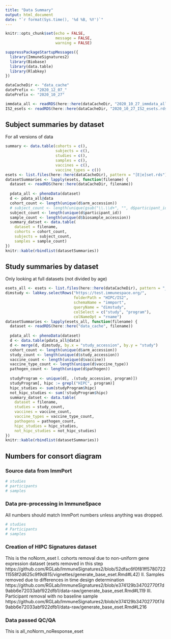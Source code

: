 ```yaml
---
title: "Data Summary"
output: html_document
date: "`r format(Sys.time(), '%d %B, %Y')`"
---
```


```r
knitr::opts_chunk$set(echo = FALSE, 
                      message = FALSE,
                      warning = FALSE)
```

```r
suppressPackageStartupMessages({
  library(ImmuneSignatures2)
  library(Biobase)
  library(data.table)
  library(Rlabkey)
})
```

```r
dataCacheDir <- "data_cache"
datePrefix <- "2020_12_07_"
datePrefix <- "2020_10_27"
```

```r

immdata_all <- readRDS(here::here(dataCacheDir, "2020_10_27_immdata_all.rds"))
IS2_esets <- readRDS(here::here(dataCacheDir, "2020_10_27_IS2_esets.rds"))
```

## Subject summaries by dataset

For all versions of data

```r
summary <- data.table(cohorts = c(),
                      subjects = c(),
                      studies = c(),
                      samples = c(),
                      vaccines = c(),
                      vaccine_types = c())
esets <- list.files(here::here(dataCacheDir), pattern = "[E|e]set.rds")
datasetSummaries <- lapply(esets, function(filename) {
  dataset <- readRDS(here::here(dataCacheDir, filename))
  
  pdata_all <- phenoData(dataset)
  d <- pdata_all@data
  cohort_count <- length(unique(d$arm_accession))
  # subject_count <- length(unique(gsub("\\.\\d+", "", d$participant_id)))
  subject_count <- length(unique(d$participant_id))
  sample_count <- length(unique(d$biosample_accession))
  summary_datset <- data.table(
    dataset = filename,
    cohorts = cohort_count, 
    subjects = subject_count, 
    samples = sample_count)
})
knitr::kable(rbindlist(datasetSummaries))
```

## Study summaries by dataset

Only looking at full datasets (not divided by age)

```r
esets_all <- esets <- list.files(here::here(dataCacheDir), pattern = "_all_")
dimstudy <- labkey.selectRows("https://test.immunespace.org/", 
                              folderPath = "HIPC/IS2", 
                              schemaName = "immport", 
                              queryName = "dimstudy", 
                              colSelect = c("study", "program"),
                              colNameOpt = "rname")
datasetSummaries <- lapply(esets_all, function(filename) {
  dataset <- readRDS(here::here("data_cache", filename))
  
  pdata_all <- phenoData(dataset)
  d <- data.table(pdata_all@data)
  d <- merge(d, dimstudy, by.x = "study_accession", by.y = "study")
  cohort_count <- length(unique(d$arm_accession))
  study_count <- length(unique(d$study_accession))
  vaccine_count <- length(unique(d$vaccine))
  vaccine_type_count <- length(unique(d$vaccine_type))
  pathogen_count <- length(unique(d$pathogen))
  
  studyProgram <- unique(d[, .(study_accession, program)])
  studyProgram[, hipc := grepl("HIPC", program)]
  hipc_studies <- sum(studyProgram$hipc)
  not_hipc_studies <- sum(!studyProgram$hipc)
  summary_datset <- data.table(
    dataset = filename,
    studies = study_count, 
    vaccines = vaccine_count, 
    vaccine_types = vaccine_type_count,
    pathogens = pathogen_count,
    hipc_studies = hipc_studies,
    not_hipc_studies = not_hipc_studies)
})
knitr::kable(rbindlist(datasetSummaries))
```

## Numbers for consort diagram

### Source data from ImmPort
```r
# studies
# participants
# samples
```

### Data pre-processing in ImmuneSpace
All numbers should match ImmPort numbers unless anything was dropped. 
```r
# studies
# Participants
# samples
```

### Creation of HIPC Signatures dataset
This is the noNorm_eset 
I. cohorts removal due to non-uniform gene expression dataset (esets removed in this step https://github.com/RGLab/ImmuneSignatures2/blob/52dfac6f0f81ff578072211558f2d625c9f9d815/vignettes/generate_base_eset.Rmd#L42)
II. Samples removed due to differences in time design determination https://github.com/RGLab/ImmuneSignatures2/blob/e374129b34702770f7d9abb6e72033abf922dfb1/data-raw/generate_base_eset.Rmd#L119
III. Participant removal with no baseline sample https://github.com/RGLab/ImmuneSignatures2/blob/e374129b34702770f7d9abb6e72033abf922dfb1/data-raw/generate_base_eset.Rmd#L216

### Data passed QC/QA
This is all_noNorm_noResponse_eset



